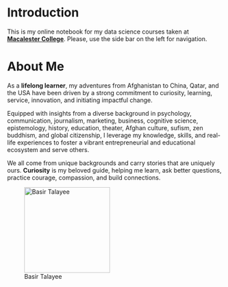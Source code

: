 # Introduction {.unnumbered}

This is my online notebook for my data science courses taken at [**Macalester College**](https://www.macalester.edu/).  Please, use the side bar on the left for navigation.


# About Me

As a **lifelong learner**, my adventures from Afghanistan to China, Qatar, and the USA have been driven by a strong commitment to curiosity, learning, service, innovation, and initiating impactful change.

Equipped with insights from a diverse background in psychology, communication, journalism, marketing, business, cognitive science, epistemology, history, education, theater, Afghan culture, sufism, zen buddhism, and global citizenship, I leverage my knowledge, skills, and real-life experiences to foster a vibrant entrepreneurial and educational ecosystem and serve others.

We all come from unique backgrounds and carry stories that are uniquely ours. **Curiosity** is my beloved guide, helping me learn, ask better questions, practice courage, compassion, and build connections.

<p style="text-align: right;">
![Basir Talayee](https://www.macalester.edu/entrepreneurship-and-innovation/wp-content/uploads/sites/507/2024/06/Basir-640x0-c-default.jpg){width=200px}
</p>



